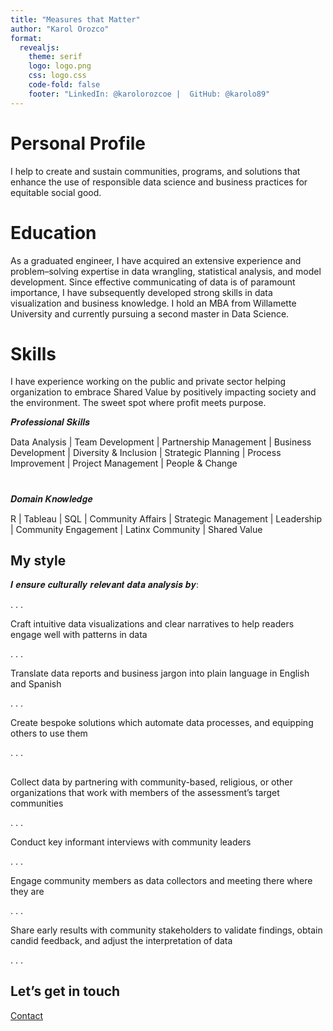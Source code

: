 ```yaml
---
title: "Measures that Matter"
author: "Karol Orozco"
format:
  revealjs: 
    theme: serif	
    logo: logo.png
    css: logo.css
    code-fold: false
    footer: "LinkedIn: @karolorozcoe |  GitHub: @karolo89"
---
```


# Personal Profile

I help to create and sustain communities, programs, and solutions that enhance the use of responsible data science and business practices for equitable social good.


# Education {background-color="#562457"}

As a graduated engineer, I have acquired an extensive experience and problem–solving expertise in data wrangling, statistical analysis, and model development. Since effective communicating of data is of paramount importance, I have subsequently developed strong skills in data visualization and business knowledge. I hold an MBA from Willamette University and currently pursuing a second master in Data Science.


# Skills

I have experience working on the public and private sector helping organization to embrace Shared Value by positively impacting society and the environment. The sweet spot where profit meets purpose. 

𝑷𝒓𝒐𝒇𝒆𝒔𝒔𝒊𝒐𝒏𝒂𝒍 𝑺𝒌𝒊𝒍𝒍𝒔

Data Analysis | Team Development | Partnership Management | Business Development | Diversity & Inclusion | Strategic Planning | Process Improvement | Project Management | People & Change

# 

𝑫𝒐𝒎𝒂𝒊𝒏 𝑲𝒏𝒐𝒘𝒍𝒆𝒅𝒈𝒆

R | Tableau | SQL | Community Affairs | Strategic Management | Leadership | Community Engagement | Latinx Community | Shared Value

## My style

𝑰 𝒆𝒏𝒔𝒖𝒓𝒆 𝒄𝒖𝒍𝒕𝒖𝒓𝒂𝒍𝒍𝒚 𝒓𝒆𝒍𝒆𝒗𝒂𝒏𝒕 𝒅𝒂𝒕𝒂 𝒂𝒏𝒂𝒍𝒚𝒔𝒊𝒔 𝒃𝒚:

. . .

Craft intuitive data visualizations and clear narratives to help readers engage well with patterns in data

. . .

Translate data reports and business jargon into plain language in English and Spanish

. . .


Create bespoke solutions which automate data processes, and equipping others to use them

. . .





## 



Collect data by partnering with community-based, religious, or other organizations that work with members of the assessment's target communities

. . .


Conduct key informant interviews with community leaders

. . .

Engage community members as data collectors and meeting there where they are

. . .


Share early results with community stakeholders to validate findings, obtain candid feedback, and adjust the interpretation of data


. . .

## Let's get in touch


[Contact](https://karolo89.github.io/karolo_website/)

